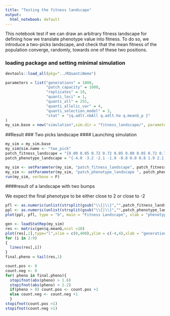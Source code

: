 ```yaml
---
title: "Testing the fitness landscape"
output:
  html_notebook: default
---
```


This notebook test if we can draw an arbitrary fitness landscape for defining how we translate phenotype value into fitness. To do so, we introduce a two-picks landscape, and check that the mean fitness of the population converge, randomly, towards one of these two positions. 

### loading package and setting minimal simulation
```r
devtools::load_all(pkg="../RQuantiNemo")
```


```r
parameters = list("generations" = 1000,
                  "patch_capacity" = 1000,
                  "replicates" = 10,
                  "quanti_loci" = 1,
                  "quanti_all" = 255,
                  "quanti_allelic_var" = 4,
                  "quanti_selection_model" = 3,
                  "stat" = "{q.adlt.nbAll q.adlt.ho q.meanG_p }"
)
my_sim.base = new("simulation",sim.dir = "fitness_landscape/", parameters = parameters)
```


##Result
### Two picks landscape
#### Launching simulation
```r
my_sim = my_sim.base
my_sim@sim.name <- "two_pick"
patch_fitness_landscape = "{0.00 0.05 0.72 0.72 0.05 0.00 0.05 0.72 0.72 0.05 0.00}"
patch_phenotype_landscape = "{-4.0 -3.2 -2.1 -1.9 -0.8 0.0 0.8 1.9 2.1 3.2 4.0}"

my_sim <- setParameter(my_sim, "patch_fitness_landscape", patch_fitness_landscape)
my_sim <- setParameter(my_sim, "patch_phenotype_landscape ", patch_phenotype_landscape)
run(my_sim, verbose = F)
```

####result of a landscape with two bumps

We expect the final phenotype to be either close to 2 or close to -2 
```r
pfl <- as.numeric(unlist(strsplit(gsub("\\{|\\}","",patch_fitness_landscape)," ")))
ppl <- as.numeric(unlist(strsplit(gsub("\\{|\\}","",patch_phenotype_landscape)," ")))
plot(ppl, pfl, type = "b", main = "Fitness Landscape", xlab = "phenotype", ylab = "Fitness")

gen <- loadStatRep(my_sim)
res <- matrix(gen$q.meanG,ncol =10)
plot(res[,1],type="l",xlim = c(0,400),ylim = c(-4,4),xlab = "generation",ylab = "Mean Phenotype",main = "evolution of the phenotype")
for (i in 2:9) 
{
  lines(res[,i])
}
final.pheno = tail(res,1)

count.pos <- 0
count.neg <- 0
for( pheno in final.pheno){
  stopifnot(abs(pheno) > 1.8)
  stopifnot(abs(pheno) < 2.2)
  if(pheno > 0) count.pos <- count.pos +1
  else count.neg <- count.neg +1
  }
stopifnot(count.pos >1)
stopifnot(count.neg >1)
```